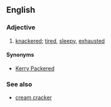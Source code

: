 ==English==

===Adjective===
{{en-adj|head=[[cream]] [[cracker]]ed}}

# {{British|rhyming slang}} [[knackered]]; [[tired]], [[sleepy]], [[exhausted]]

====Synonyms====
* [[Kerry Packered]]

===See also===
* [[cream cracker]]